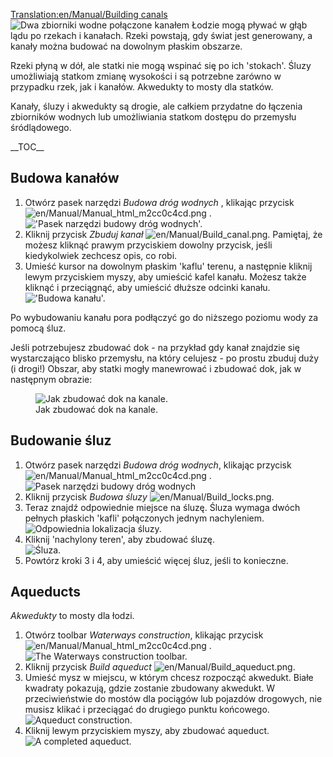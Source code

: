 [[Translation:en/Manual/Building canals]]
<!--{{en/Manual/Tutorial/Navigation}}-->{{pl/Manual/Tutorial/Tutorial}}
[[File:en/Manual/Canal.png|left|frame|Dwa zbiorniki wodne połączone kanałem]]
Łodzie mogą pływać w głąb lądu po rzekach i kanałach. Rzeki powstają, gdy świat jest generowany, a kanały można budować na dowolnym płaskim obszarze.

Rzeki płyną w dół, ale statki nie mogą wspinać się po ich <span title=slopes>'stokach'</span>. Śluzy umożliwiają statkom zmianę wysokości i są potrzebne zarówno w przypadku rzek, jak i kanałów. Akwedukty to mosty dla statków.

Kanały, śluzy i akwedukty są drogie, ale całkiem przydatne do łączenia zbiorników wodnych lub umożliwiania statkom dostępu do przemysłu śródlądowego.

__TOC__

<div style="clear: left"></div>
==<span id='Building canals'>Budowa kanałów</span>==
# Otwórz pasek narzędzi <span title='Waterways construction'>''Budowa dróg wodnych''</span> , klikając przycisk [[File:en/Manual/Manual html m2cc0c4cd.png]] .<br/>[[File:en/Manual/Dock toolbar.png|frame|none|<span title='The Waterways construction toolbar'>'Pasek narzędzi budowy dróg wodnych'</span>.]]
# Kliknij przycisk ''<span title='Build canal'>Zbuduj kanał</span>'' [[File:en/Manual/Build canal.png]]. Pamiętaj, że możesz kliknąć prawym przyciskiem dowolny przycisk, jeśli kiedykolwiek zechcesz opis, co robi.
# Umieść kursor na dowolnym płaskim <span title=tile>'kaflu'</span> terenu, a następnie kliknij lewym przyciskiem myszy, aby umieścić kafel kanału. Możesz także kliknąć i przeciągnąć, aby umieścić dłuższe odcinki kanału.<br/>[[File:en/Manual/Building-canals-1.png|frame|none|<span title='Building a canal'>'Budowa kanału'</span>.]]

Po wybudowaniu kanału pora podłączyć go do niższego poziomu wody za pomocą śluz.

Jeśli potrzebujesz zbudować dok - na przykład gdy kanał znajdzie się wystarczająco blisko przemysłu, na który celujesz - po prostu zbuduj duży (i drogi!) Obszar, aby statki mogły manewrować i zbudować dok, jak w następnym obrazie:

[[File:en/Manual/Dock at canal.png|frame|none|Jak zbudować dok na kanale.]]

==Budowanie śluz==
# Otwórz pasek narzędzi ''Budowa dróg wodnych'', klikając przycisk [[File:en/Manual/Manual html m2cc0c4cd.png]] .<br/>[[File:en/Manual/Dock toolbar.png|frame|none|<span title='The Waterways construction toolbar'>Pasek narzędzi budowy dróg wodnych</span>]]
# Kliknij przycisk ''<span title='Build lock'>Budowa śluzy</span>'' [[File:en/Manual/Build locks.png]].
# Teraz znajdź odpowiednie miejsce na śluzę. Śluza wymaga dwóch pełnych płaskich <span title=tiles>'kafli'</span> połączonych jednym nachyleniem.<br/>[[File:en/Manual/Building-canals-2.png|frame|none|Odpowiednia lokalizacja śluzy.]]
# Kliknij <span title=slope>'nachylony teren'</span>, aby zbudować śluzę.<br/>[[File:en/Manual/Building-canals-3.png|frame|none|Śluza.]]
# Powtórz kroki 3 i 4, aby umieścić więcej śluz, jeśli to konieczne.

==Aqueducts==
<span title=Aqueducts>''Akwedukty''</span> to mosty dla łodzi. 

# Otwórz toolbar ''Waterways construction'', klikając przycisk [[File:en/Manual/Manual html m2cc0c4cd.png]] .<br/>[[File:en/Manual/Dock toolbar.png|frame|none|The Waterways construction toolbar.]]
# Kliknij przycisk ''Build aqueduct'' [[File:en/Manual/Build aqueduct.png]].
# Umieść mysz w miejscu, w którym chcesz rozpocząć akwedukt. Białe kwadraty pokazują, gdzie zostanie zbudowany akwedukt. W przeciwieństwie do mostów dla pociągów lub pojazdów drogowych, nie musisz klikać i przeciągać do drugiego punktu końcowego. [[File:en/Manual/AqueductConstruction.png|frame|none|Aqueduct construction.]]
# Kliknij lewym przyciskiem myszy, aby zbudować aqueduct.[[File:en/Manual/AqueductCompleted.png|frame|none|A completed aqueduct.]]
